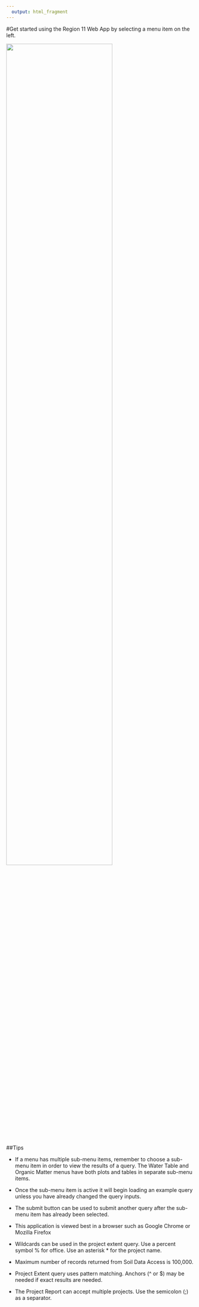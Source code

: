 ---
  output: html_fragment
---
#Get started using the Region 11 Web App by selecting a menu item on the left.

![](www/arrow.png){width=75%}

##Tips

* If a menu has multiple sub-menu items, remember to choose a sub-menu item in order to view the results of a query.  The Water Table and Organic Matter menus have both plots and tables in separate sub-menu items.

* Once the sub-menu item is active it will begin loading an example query unless you have already changed the query inputs.

* The submit button can be used to submit another query after the sub-menu item has already been selected.

* This application is viewed best in a browser such as Google Chrome or Mozilla Firefox

* Wildcards can be used in the project extent query.  Use a percent symbol % for office.  Use an asterisk * for the project name.

* Maximum number of records returned from Soil Data Access is 100,000.

* Project Extent query uses pattern matching.  Anchors (^ or $) may be needed if exact results are needed.

* The Project Report can accept multiple projects.  Use the semicolon (;) as a separator.